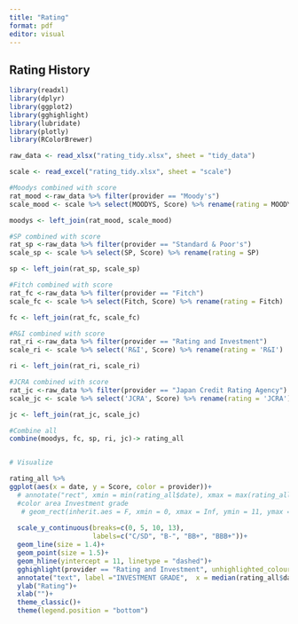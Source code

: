 ```yaml
---
title: "Rating"
format: pdf
editor: visual
---
```


## Rating History

```r
library(readxl)
library(dplyr)
library(ggplot2)
library(gghighlight)
library(lubridate)
library(plotly)
library(RColorBrewer)

raw_data <- read_xlsx("rating_tidy.xlsx", sheet = "tidy_data")

scale <- read_excel("rating_tidy.xlsx", sheet = "scale") 

#Moodys combined with score
rat_mood <-raw_data %>% filter(provider == "Moody's")
scale_mood <- scale %>% select(MOODYS, Score) %>% rename(rating = MOODYS)

moodys <- left_join(rat_mood, scale_mood)

#SP combined with score
rat_sp <-raw_data %>% filter(provider == "Standard & Poor's")
scale_sp <- scale %>% select(SP, Score) %>% rename(rating = SP)

sp <- left_join(rat_sp, scale_sp)

#Fitch combined with score
rat_fc <-raw_data %>% filter(provider == "Fitch")
scale_fc <- scale %>% select(Fitch, Score) %>% rename(rating = Fitch)

fc <- left_join(rat_fc, scale_fc)

#R&I combined with score
rat_ri <-raw_data %>% filter(provider == "Rating and Investment")
scale_ri <- scale %>% select('R&I', Score) %>% rename(rating = 'R&I')

ri <- left_join(rat_ri, scale_ri)

#JCRA combined with score
rat_jc <-raw_data %>% filter(provider == "Japan Credit Rating Agency")
scale_jc <- scale %>% select('JCRA', Score) %>% rename(rating = 'JCRA')

jc <- left_join(rat_jc, scale_jc)

#Combine all
combine(moodys, fc, sp, ri, jc)-> rating_all



```

```r
# Visualize

rating_all %>%
ggplot(aes(x = date, y = Score, color = provider))+
  # annotate("rect", xmin = min(rating_all$date), xmax = max(rating_all$date), ymin = 11, ymax = Inf, fill = "lightblue")+
  #color area Investment grade
   # geom_rect(inherit.aes = F, xmin = 0, xmax = Inf, ymin = 11, ymax = Inf, fill = "lightblue", color = "transparent", alpha = 0.1)+
  
  scale_y_continuous(breaks=c(0, 5, 10, 13),
                     labels=c("C/SD", "B-", "BB+", "BBB+"))+
  geom_line(size = 1.4)+
  geom_point(size = 1.5)+
  geom_hline(yintercept = 11, linetype = "dashed")+
  gghighlight(provider == "Rating and Investment", unhighlighted_colour = "lightgrey", line_label_type = "ggrepel_label")+
  annotate("text", label ="INVESTMENT GRADE",  x = median(rating_all$date), y = 11.5)+
  ylab("Rating")+
  xlab("")+
  theme_classic()+
  theme(legend.position = "bottom")
  
  


```
